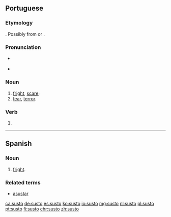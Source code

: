 ==Portuguese==

===Etymology===
{{unk.|title=Uncertain|lang=pt}}. Possibly from {{term|sustar|lang=pt}} or {{etyl|la|pt}} {{term|surrectus|lang=la}}.

===Pronunciation===
* {{a|PT}} {{IPA|/ˈsuʃ.tu/|lang=pt}}
* {{hyphenation|sus|to}}

===Noun===
{{pt-noun|m|s}}

# [[fright]], [[scare]];
# [[fear]], [[terror]].

===Verb===
{{head|pt|verb form}}
# {{conjugation of|sustar||1|s|present|indicative|lang=pt}}

----
==Spanish==

===Noun===
{{es-noun|m}}

# [[fright]].

===Related terms===
* [[asustar]]

[[ca:susto]]
[[de:susto]]
[[es:susto]]
[[ko:susto]]
[[io:susto]]
[[mg:susto]]
[[nl:susto]]
[[pl:susto]]
[[pt:susto]]
[[fi:susto]]
[[chr:susto]]
[[zh:susto]]
